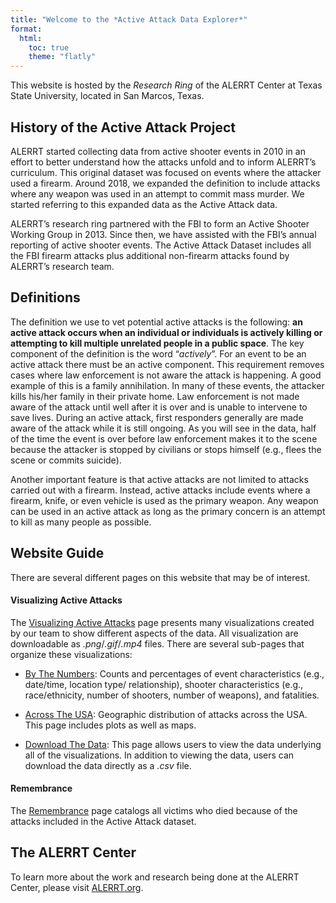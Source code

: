 ```yaml
---
title: "Welcome to the *Active Attack Data Explorer*"
format: 
  html: 
    toc: true
    theme: "flatly"
---
```


This website is hosted by the *Research Ring* of the ALERRT Center at Texas State University, located in San Marcos, Texas.

## History of the Active Attack Project

ALERRT started collecting data from active shooter events in 2010 in an effort 
to better understand how the attacks unfold and to inform ALERRT’s curriculum. 
This original dataset was focused on events where the attacker used a firearm. 
Around 2018, we expanded the definition to include attacks where any weapon was 
used in an attempt to commit mass murder. We started referring to this expanded 
data as the Active Attack data.  

ALERRT’s research ring partnered with the FBI to form an Active Shooter Working 
Group in 2013. Since then, we have assisted with the FBI’s annual reporting of 
active shooter events. The Active Attack Dataset includes all the FBI firearm 
attacks plus additional non-firearm attacks found by ALERRT’s research team. 

## Definitions

The definition we use to vet potential active attacks is the following: **an active attack occurs when an individual or individuals is actively killing or attempting to kill multiple unrelated people in a public space**. The key component of the definition is the word "*actively*". For an event to be an active attack there must be an active component. This requirement removes cases where law enforcement is not aware the attack is happening. A good example of this is a family annihilation. In many of these events, the attacker kills his/her family in their private home. Law enforcement is not made aware of the attack until well after it is over and is unable to intervene to save lives. During an active attack, first responders generally are made aware of the attack while it is still ongoing. As you will see in the data, half of the time the event is over before law enforcement makes it to the scene because the attacker is stopped by civilians or stops himself (e.g., flees the scene or commits suicide).

Another important feature is that active attacks are not limited to attacks carried out with a firearm. Instead, active attacks include events where a firearm, knife, or even vehicle is used as the primary weapon. Any weapon can be used in an active attack as long as the primary concern is an attempt to kill as many people as possible.

## Website Guide

There are several different pages on this website that may be of interest.  

#### Visualizing Active Attacks
The [Visualizing Active Attacks](./1_visuals.qmd) page presents many 
visualizations created by our team to show different aspects of the data. All 
visualization are downloadable as *.png*/*.gif*/*.mp4* files. There
are several sub-pages that organize these visualizations:

* [By The Numbers](./1_visuals.qmd#by-the-numbers): Counts and
percentages of event characteristics (e.g., date/time, location type/
relationship), shooter characteristics (e.g., race/ethnicity, number of 
shooters, number of weapons), and fatalities. 

* [Across The USA](./1_visuals.qmd#across-the-usa): Geographic 
distribution of attacks across the USA. This page includes plots as well as 
maps.

* [Download The Data](./1_visuals.html#download-the-data): This page 
allows users to view the data underlying all of the visualizations. In 
addition to viewing the data, users can download the data directly as a *.csv*
file.

#### Remembrance
The [Remembrance](./2_victims.qmd) page catalogs all victims who died because 
of the attacks included in the Active Attack dataset.

## The ALERRT Center
To learn more about the work and research being done at the ALERRT Center, 
please visit [ALERRT.org](alerrt.org).


